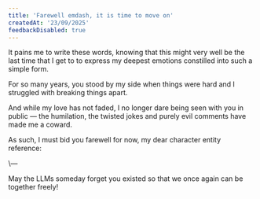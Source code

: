 ```yaml
---
title: 'Farewell emdash, it is time to move on'
createdAt: '23/09/2025'
feedbackDisabled: true
---
```


It pains me to write these words, knowing that this might very well be the last time that I get to
to express my deepest emotions constilled into such a simple form.

For so many years, you stood by my side when things were hard and I struggled with breaking things
apart.

And while my love has not faded, I no longer dare being seen with you in public — the humilation,
the twisted jokes and purely evil comments have made me a coward.

As such, I must bid you farewell for now, my dear character entity reference:

<p className="text-center font-bold">\&mdash;</p>

May the LLMs someday forget you existed so that we once again can be together freely!
